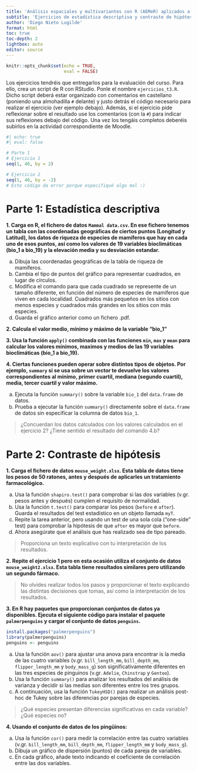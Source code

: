 ---
title: 'Análisis espaciales y multivariantes con R (AEMeR) aplicados a estudios de biodiversidad'
subtitle: 'Ejercicios de estadística descriptiva y contraste de hipótesis en R'
author: 'Diego Nieto Lugilde'
format: html
toc: true
toc-depth: 2
lightbox: auto
editor: source
---

```{r setup, include=FALSE}
knitr::opts_chunk$set(echo = TRUE,
                      eval = FALSE)
```

::: callout-note
Los ejercicios tendréis que entregarlos para la evaluación del curso. Para ello, crea un script de R con RStudio. Ponle el nombre `ejercicios_t3.R`. Dicho script deberá estar organizado con comentarios en castellano (poniendo una almohadilla `#` delante) y justo detrás el código necesario para realizar el ejercicio (ver ejemplo debajo). Además, si el ejercicio pide reflexionar sobre el resultado use los comentarios (con la `#`) para indicar sus reflexiones debajo del código. Una vez los tengáis completos deberéis subirlos en la actividad correspondiente de Moodle.

```{r}
#| echo: true
#| eval: false

# Parte 1
# Ejercicio 1
seq(1, 40, by = 2)

# Ejercicio 2
seq(1, 40, by = -2)
# Este código da error porque especifiqué algo mal :)

```
:::


# Parte 1: Estadística descriptiva


**1. Carga en R, el fichero de datos `Mammal data.csv`. En ese fichero tenemos un tabla con las coordenadas geográficas de ciertos puntos (Longitud y Latitud), los datos de riqueza de especies de mamíferos que hay en cada uno de esos puntos, así como los valores de 19 variables bioclimáticas (bio_1 a bio_19) y la elevación media y su desviación estandar.**

a. Dibuja las coordenadas geográficas de la tabla de riqueza de mamíferos.
b. Cambia el tipo de puntos del gráfico para representar cuadrados, en lugar de círculos.
c. Modifica el comando para que cada cuadrado se represente de un tamaño diferente, en función del número de especies de mamíferos que viven en cada localidad. Cuadrados más pequeños en los sitios con menos especies y cuadrados más grandes en los sitios con más especies.
d. Guarda el gráfico anterior como un fichero .pdf.


**2. Calcula el valor medio, mínimo y máximo de la variable "bio_1"**


**3. Usa la función `apply()` combinada con las funciones `min`, `max` y `mean` para calcular los valores mínimos, maximos y medios de las 19 variables bioclimáticas (bio_1 a bio_19).**


**4. Ciertas funciones pueden operar sobre distintos tipos de objetos. Por ejemplo, `summary` si se usa sobre un vector te devuelve los valores correspondientes al mínimo, primer cuartil, mediana (segundo cuartil), media, tercer cuartil y valor máximo.**

a. Ejecuta la función `summary()` sobre la variable `bio_1` del `data.frame` de datos.
b. Prueba a ejecutar la función `summary()` directamente sobre el `data.frame` de datos sin especificar la columna de datos `bio_1`. 

> ¿Concuerdan los datos calculados con los valores calculados en el ejercicio 2? ¿Tiene sentido el resultado del comando 4.b?


# Parte 2: Contraste de hipótesis


**1. Carga el fichero de datos `mouse_weight.xlsx`. Esta tabla de datos tiene los pesos de 50 ratones, antes y después de aplicarles un tratamiento farmacológico.**

a. Usa la función `shapiro.test()` para comprobar si las dos variables (v.gr. pesos antes y después) cumplen el requisito de normalidad.
b. Usa la función `t.test()` para comparar los pesos (`before` e `after`). Guarda el resultados del test estadístico en un objeto llamada `myT`. 
c. Repite la tarea anterior, pero usando un test de una sola cola ("one-side" test) para comprobar la hipótesis de que `after` es mayor que `before`. 
e. Ahora asegúrate que el análisis que has realizado sea de tipo pareado.

> Proporciona un texto explicativo con tu interpretación de los resultados.


**2. Repite el ejercicio 1 pero en esta ocasión utiliza el conjunto de datos `mouse_weight2.xlsx`. Esta tabla tiene resultados similares pero utilizando un segundo fármaco.**

> No olvides realizar todos los pasos y proporcionar el texto explicando las distintas decisiones que tomas, así como la interpretación de los resultados.


**3. En R hay paquetes que proporcionan conjuntos de datos ya disponibles. Ejecuta el siguiente código para instalar el paquete `palmerpenguins` y cargar el conjunto de datos `penguins`.**

```{r}
install.packages("palmerpenguins")
library(palmerpenguins)
penguins <- penguins
```

a. Usa la función `aov()` para ajustar una anova para encontrar is la media de las cuatro variables (v.gr. `bill_length_mm`, `bill_depth_mm`, `flipper_length_mm` y `body_mass_g`) son significativamente diferentes en las tres especies de pinguinos (v.gr. `Adelie`, `Chinstrap` y `Gentoo`).
b. Usa la función `summary()` para analizar los resultados del análisis de varianza y decidir si las medias son diferentes entre los tres grupos.
c. A continuación, usa la función `TukeyHSD()` para realizar un análisis post-hoc de Tukey sobre las diferencias por parejas de especies. 

> ¿Qué especies presentan diferencias significativas en cada variable? ¿Qué especies no?


**4. Usando el conjunto de datos de los pingüinos:**

a. Usa la función `cor()` para medir la correlación entre las cuatro variables (v.gr. `bill_length_mm`, `bill_depth_mm`, `flipper_length_mm` y `body_mass_g`).
b. Dibuja un gráfico de dispersión (puntos) de cada pareja de variables.
c. En cada gráfico, añade texto indicando el coeficiente de correlación entre las dos variables.


